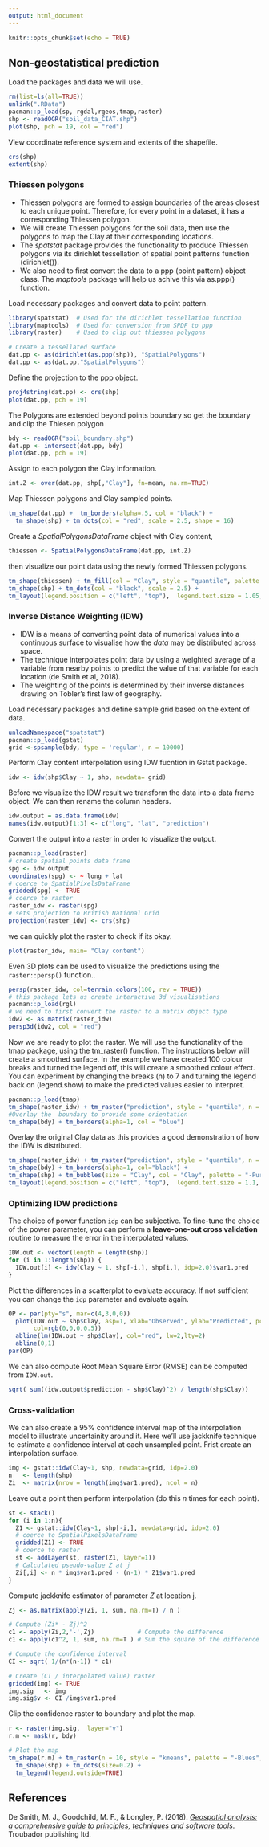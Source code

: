 ```yaml
---
output: html_document
---
```


```r
knitr::opts_chunk$set(echo = TRUE)
```


## Non-geostatistical prediction

Load the packages and data we will use.

```r
rm(list=ls(all=TRUE))
unlink(".RData")
pacman::p_load(sp, rgdal,rgeos,tmap,raster) 
shp <- readOGR("soil_data_CIAT.shp")
plot(shp, pch = 19, col = "red")
```

View coordinate reference system and extents of the shapefile.

```r
crs(shp)
extent(shp)
```


### Thiessen polygons

- Thiessen polygons are formed to assign boundaries of the areas closest to each unique point. Therefore, for every point in a dataset, it has a corresponding Thiessen polygon.
- We will create Thiessen polygons for the soil data, then use the polygons to map the Clay at their corresponding locations. 
- The *spatstat* package provides the functionality to produce Thiessen polygons via its dirichlet tessellation of spatial point patterns function (dirichlet()). 
- We also need to first convert the data to a ppp (point pattern) object class. The *maptools* package will help us achive this via  as.ppp() function.

Load necessary packages and convert data to point pattern.

```r
library(spatstat)  # Used for the dirichlet tessellation function
library(maptools)  # Used for conversion from SPDF to ppp
library(raster)    # Used to clip out thiessen polygons

# Create a tessellated surface
dat.pp <- as(dirichlet(as.ppp(shp)), "SpatialPolygons")
dat.pp <- as(dat.pp,"SpatialPolygons")

```

Define the projection to the ppp object.

```r
proj4string(dat.pp) <- crs(shp)
plot(dat.pp, pch = 19)
```

The Polygons are extended beyond points boundary so get the boundary and clip the Thiesen polygon

```r
bdy <- readOGR("soil_boundary.shp")
dat.pp <- intersect(dat.pp, bdy)
plot(dat.pp, pch = 19)

```


Assign to each polygon the Clay information.

```r
int.Z <- over(dat.pp, shp[,"Clay"], fn=mean, na.rm=TRUE) 

```

Map Thiessen polygons and Clay sampled points.

```r
tm_shape(dat.pp) +  tm_borders(alpha=.5, col = "black") +
  tm_shape(shp) + tm_dots(col = "red", scale = 2.5, shape = 16)

```

Create a *SpatialPolygonsDataFrame* object with Clay content,

```r
thiessen <- SpatialPolygonsDataFrame(dat.pp, int.Z)
```


then visualize our point data using the newly formed Thiessen polygons.

```r
tm_shape(thiessen) + tm_fill(col = "Clay", style = "quantile", palette = "Reds", title = "Clay content") + tm_borders(alpha=.3, col = "black") +
tm_shape(shp) + tm_dots(col = "black", scale = 2.5) +
tm_layout(legend.position = c("left", "top"),  legend.text.size = 1.05, legend.title.size = 1.2, frame = FALSE)

```


### Inverse Distance Weighting (IDW)

- IDW is a means of converting point data of numerical values into a continuous surface to visualise how the *data* may be distributed across space. 
- The technique interpolates point data by using a weighted average of a variable from nearby points to predict the value of that variable for each location (de Smith et al, 2018). 
- The weighting of the points is determined by their inverse distances drawing on Tobler's first law of geography.

Load necessary packages and define sample grid based on the extent of data.

```r
unloadNamespace("spatstat")
pacman::p_load(gstat) 
grid <-spsample(bdy, type = 'regular', n = 10000)
```

Perform Clay content interpolation using IDW fucntion in Gstat package.

```r
idw <- idw(shp$Clay ~ 1, shp, newdata= grid)
```


Before we visualize the IDW result we transform the data into a data frame object. We can then rename the column headers.

```r
idw.output = as.data.frame(idw)
names(idw.output)[1:3] <- c("long", "lat", "prediction")
```


Convert the output into a raster in order to visualize the output. 

```r
pacman::p_load(raster) 
# create spatial points data frame
spg <- idw.output
coordinates(spg) <- ~ long + lat
# coerce to SpatialPixelsDataFrame
gridded(spg) <- TRUE
# coerce to raster
raster_idw <- raster(spg)
# sets projection to British National Grid
projection(raster_idw) <- crs(shp)
```

we can quickly plot the raster to check if its okay.

```r
plot(raster_idw, main= "Clay content")
```

Even 3D plots can be used to visualize the predictions using the `raster::persp()` function..

```r
persp(raster_idw, col=terrain.colors(100, rev = TRUE))
# this package lets us create interactive 3d visualisations
pacman::p_load(rgl) 
# we need to first convert the raster to a matrix object type
idw2 <- as.matrix(raster_idw)
persp3d(idw2, col = "red")
```

Now we are ready to plot the raster. We will use the functionality of the tmap package, using the tm_raster() function. The instructions below will create a smoothed surface. In the example we have created 100 colour breaks and turned the legend off, this will create a smoothed colour effect. You can experiment by changing the breaks (n) to 7 and turning the legend back on (legend.show) to make the predicted values easier to interpret.


```r
pacman::p_load(tmap) 
tm_shape(raster_idw) + tm_raster("prediction", style = "quantile", n = 100, palette = "Reds", legend.show = FALSE) +
#Overlay the  boundary to provide some orientation
tm_shape(bdy) + tm_borders(alpha=1, col = "blue")
```


Overlay the original Clay data as this provides a good demonstration of how the IDW is distributed. 

```r
tm_shape(raster_idw) + tm_raster("prediction", style = "quantile", n = 100, palette = "-Reds",legend.show = FALSE) +
tm_shape(bdy) + tm_borders(alpha=1, col="black") + 
tm_shape(shp) + tm_bubbles(size = "Clay", col = "Clay", palette = "-Purples", contrast=1, style = "quantile", legend.size.show = FALSE, title.col = "Clay") +
tm_layout(legend.position = c("left", "top"),  legend.text.size = 1.1, legend.title.size = 1.4, frame = FALSE, legend.bg.color = "white", legend.bg.alpha = 0.5)

```



### Optimizing IDW predictions

The choice of power function `idp` can be subjective. To fine-tune the choice of the power parameter, you can perform a **leave-one-out cross validation** routine to measure the error in the interpolated values.

```r
IDW.out <- vector(length = length(shp))
for (i in 1:length(shp)) {
  IDW.out[i] <- idw(Clay ~ 1, shp[-i,], shp[i,], idp=2.0)$var1.pred
}

```

Plot the differences in a scatterplot to evaluate accuracy. If not sufficient you can change the `idp` parameter and evaluate again.

```r
OP <- par(pty="s", mar=c(4,3,0,0))
  plot(IDW.out ~ shp$Clay, asp=1, xlab="Observed", ylab="Predicted", pch=16,
       col=rgb(0,0,0,0.5))
  abline(lm(IDW.out ~ shp$Clay), col="red", lw=2,lty=2)
  abline(0,1)
par(OP)

```

We can also compute Root Mean Square Error (RMSE) can be computed from `IDW.out`.

```r
sqrt( sum((idw.output$prediction - shp$Clay)^2) / length(shp$Clay))

```

### Cross-validation

We can also create a 95% confidence interval map of the interpolation model to illustrate uncertainity around it. Here we’ll use jackknife technique to estimate a confidence interval at each unsampled point. Frist create an interpolation surface.

```r
img <- gstat::idw(Clay~1, shp, newdata=grid, idp=2.0)
n   <- length(shp)
Zi  <- matrix(nrow = length(img$var1.pred), ncol = n)

```

Leave out a point then perform interpolation (do this *n* times for each point).

```r
st <- stack()
for (i in 1:n){
  Z1 <- gstat::idw(Clay~1, shp[-i,], newdata=grid, idp=2.0)
  # coerce to SpatialPixelsDataFrame
  gridded(Z1) <- TRUE
  # coerce to raster
  st <- addLayer(st, raster(Z1, layer=1))
  # Calculated pseudo-value Z at j
  Zi[,i] <- n * img$var1.pred - (n-1) * Z1$var1.pred
}

```


Compute jackknife estimator of parameter *Z* at location j.

```r
Zj <- as.matrix(apply(Zi, 1, sum, na.rm=T) / n )

# Compute (Zi* - Zj)^2
c1 <- apply(Zi,2,'-',Zj)            # Compute the difference
c1 <- apply(c1^2, 1, sum, na.rm=T ) # Sum the square of the difference

# Compute the confidence interval
CI <- sqrt( 1/(n*(n-1)) * c1)

# Create (CI / interpolated value) raster
gridded(img) <- TRUE
img.sig   <- img
img.sig$v <- CI /img$var1.pred 

```

Clip the confidence raster to boundary and plot the map.
 
```r
r <- raster(img.sig,  layer="v")
r.m <- mask(r, bdy)

# Plot the map
tm_shape(r.m) + tm_raster(n = 10, style = "kmeans", palette = "-Blues",title="95% confidence interval \n(Clay [%])") +
  tm_shape(shp) + tm_dots(size=0.2) +
  tm_legend(legend.outside=TRUE)
```
 
 

## References

De Smith, M. J., Goodchild, M. F., & Longley, P. (2018). [*Geospatial analysis: a comprehensive guide to principles, techniques and software tools*](https://www.spatialanalysisonline.com/HTML/index.html). Troubador publishing ltd.

